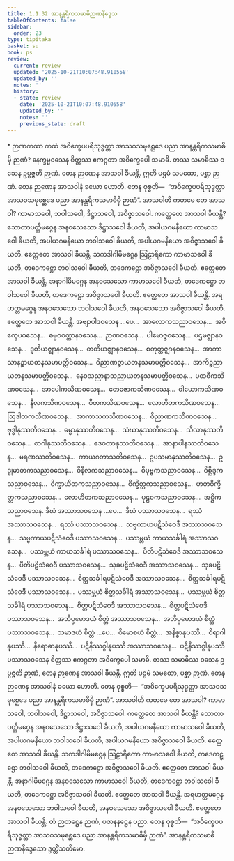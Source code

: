 ```yaml
---
title: 1.1.32 အာနန္တရိကသမာဓိဉာဏနိဒ္ဒေသ
tableOfContents: false
sidebar:
  order: 23
type: tipitaka
basket: su
book: ps
review:
  current: review
  updated: '2025-10-21T10:07:48.910558'
  updated_by: ''
  notes: ''
  history:
  - state: review
    date: '2025-10-21T10:07:48.910558'
    updated_by: ''
    notes: ''
    previous_state: draft
---
```



<DynamicBreadcrumb />


<ReviewStatus review={frontmatter.review} showDetails={true} />

<HypothesisAnnotation frontmatter={frontmatter} />

<Paragraph type="center" book="ps">
* ဉာဏကထာ
</Paragraph>


<Division number="80" book="ps" e="ch" v="26" p="91">

<Paragraph number="551" book="ps">
ကထံ အဝိက္ခေပပရိသုဒ္ဓတ္တာ အာသဝသမုစ္ဆေဒေ ပညာ အာနန္တရိကသမာဓိမှိ ဉာဏံ? နေက္ခမ္မဝသေန စိတ္တဿ ဧကဂ္ဂတာ အဝိက္ခေပေါ သမာဓိ. တဿ သမာဓိဿ ဝသေန ဥပ္ပဇ္ဇတိ ဉာဏံ. တေန ဉာဏေန အာသဝါ ခီယန္တိ. ဣတိ ပဌမံ သမထော, ပစ္ဆာ ဉာဏံ. တေန ဉာဏေန အာသဝါနံ ခယော ဟောတိ. တေန ဝုစ္စတိ—  “အဝိက္ခေပပရိသုဒ္ဓတ္တာ အာသဝသမုစ္ဆေဒေ ပညာ အာနန္တရိကသမာဓိမှိ ဉာဏံ”.
</Paragraph>

<Paragraph number="552" book="ps">
<Emphasis>အာသဝါ</Emphasis>တိ ကတမေ တေ အာသဝါ? ကာမာသဝေါ, ဘဝါသဝေါ, ဒိဋ္ဌာသဝေါ, အဝိဇ္ဇာသဝေါ.
</Paragraph>

<Paragraph number="553" book="ps">
ကတ္ထေတေ အာသဝါ ခီယန္တိ? သောတာပတ္တိမဂ္ဂေန အနဝသေသော ဒိဋ္ဌာသဝေါ ခီယတိ, အပါယဂမနီယော ကာမာသဝေါ ခီယတိ, အပါယဂမနီယော ဘဝါသဝေါ ခီယတိ, အပါယဂမနီယော အဝိဇ္ဇာသဝေါ ခီယတိ. ဧတ္ထေတေ အာသဝါ ခီယန္တိ. သကဒါဂါမိမဂ္ဂေန ဩဠာရိကော ကာမာသဝေါ ခီယတိ, တဒေကဋ္ဌော ဘဝါသဝေါ ခီယတိ, တဒေကဋ္ဌော အဝိဇ္ဇာသဝေါ ခီယတိ. ဧတ္ထေတေ အာသဝါ ခီယန္တိ. အနာဂါမိမဂ္ဂေန အနဝသေသော ကာမာသဝေါ ခီယတိ, တဒေကဋ္ဌော ဘဝါသဝေါ ခီယတိ, တဒေကဋ္ဌော အဝိဇ္ဇာသဝေါ ခီယတိ. ဧတ္ထေတေ အာသဝါ ခီယန္တိ. အရဟတ္တမဂ္ဂေန အနဝသေသော ဘဝါသဝေါ ခီယတိ, အနဝသေသော အဝိဇ္ဇာသဝေါ ခီယတိ. ဧတ္ထေတေ အာသဝါ ခီယန္တိ.
</Paragraph>

<Paragraph number="554" book="ps">
အဗျာပါဒဝသေန …ပေ…  အာလောကသညာဝသေန…  အဝိက္ခေပဝသေန…  ဓမ္မဝဝတ္ထာနဝသေန…  ဉာဏဝသေန…  ပါမောဇ္ဇဝသေန…  ပဌမဇ္ဈာနဝသေန…  ဒုတိယဇ္ဈာနဝသေန…  တတိယဇ္ဈာနဝသေန…  စတုတ္ထဇ္ဈာနဝသေန…  အာကာသာနဉ္စာယတနသမာပတ္တိဝသေန…  ဝိညာဏဉ္စာယတနသမာပတ္တိဝသေန…  အာကိဉ္စညာယတနသမာပတ္တိဝသေန…  နေဝသညာနာသညာယတနသမာပတ္တိဝသေန…  ပထဝီကသိဏဝသေန…  အာပေါကသိဏဝသေန…  တေဇောကသိဏဝသေန…  ဝါယောကသိဏဝသေန…  နီလကသိဏဝသေန…  ပီတကသိဏဝသေန…  လောဟိတကသိဏဝသေန…  ဩဒါတကသိဏဝသေန…  အာကာသကသိဏဝသေန…  ဝိညာဏကသိဏဝသေန…  ဗုဒ္ဓါနုဿတိဝသေန…  ဓမ္မာနုဿတိဝသေန…  သံဃာနုဿတိဝသေန…  သီလာနုဿတိဝသေန…  စာဂါနုဿတိဝသေန…  ဒေဝတာနုဿတိဝသေန…  အာနာပါနဿတိဝသေန…  မရဏဿတိဝသေန…  ကာယဂတာသတိဝသေန…  ဥပသမာနုဿတိဝသေန…  ဥဒ္ဓုမာတကသညာဝသေန…  ဝိနီလကသညာဝသေန…  ဝိပုဗ္ဗကသညာဝသေန…  ဝိစ္ဆိဒ္ဒကသညာဝသေန…  ဝိက္ခာယိတကသညာဝသေန…  ဝိက္ခိတ္တကသညာဝသေန…  ဟတဝိက္ခိတ္တကသညာဝသေန…  လောဟိတကသညာဝသေန…  ပုဠဝကသညာဝသေန…  အဋ္ဌိကသညာဝသေန.
</Paragraph>

</Division>
<Division number="81" book="ps" e="ch" v="26" p="92">

<Paragraph number="555" book="ps">
ဒီဃံ အဿာသဝသေန …ပေ…  ဒီဃံ ပဿာသဝသေန…  ရဿံ အဿာသဝသေန…  ရဿံ ပဿာသဝသေန…  သဗ္ဗကာယပဋိသံဝေဒီ အဿာသဝသေန…  သဗ္ဗကာယပဋိသံဝေဒီ ပဿာသဝသေန…  ပဿမ္ဘယံ ကာယသင်္ခါရံ အဿာသဝသေန…  ပဿမ္ဘယံ ကာယသင်္ခါရံ ပဿာသဝသေန…  ပီတိပဋိသံဝေဒီ အဿာသဝသေန…  ပီတိပဋိသံဝေဒီ ပဿာသဝသေန…  သုခပဋိသံဝေဒီ အဿာသဝသေန…  သုခပဋိသံဝေဒီ ပဿာသဝသေန…  စိတ္တသင်္ခါရပဋိသံဝေဒီ အဿာသဝသေန…  စိတ္တသင်္ခါရပဋိသံဝေဒီ ပဿာသဝသေန…  ပဿမ္ဘယံ စိတ္တသင်္ခါရံ အဿာသဝသေန…  ပဿမ္ဘယံ စိတ္တသင်္ခါရံ ပဿာသဝသေန…  စိတ္တပဋိသံဝေဒီ အဿာသဝသေန…  စိတ္တပဋိသံဝေဒီ ပဿာသဝသေန…  အဘိပ္ပမောဒယံ စိတ္တံ အဿာသဝသေန…  အဘိပ္ပမောဒယံ စိတ္တံ ပဿာသဝသေန…  သမာဒဟံ စိတ္တံ …ပေ…  ဝိမောစယံ စိတ္တံ…  အနိစ္စာနုပဿီ…  ဝိရာဂါနုပဿီ…  နိရောဓာနုပဿီ…  ပဋိနိဿဂ္ဂါနုပဿီ အဿာသဝသေန…  ပဋိနိဿဂ္ဂါနုပဿီ ပဿာသဝသေန စိတ္တဿ ဧကဂ္ဂတာ အဝိက္ခေပေါ သမာဓိ. တဿ သမာဓိဿ ဝသေန ဥပ္ပဇ္ဇတိ ဉာဏံ, တေန ဉာဏေန အာသဝါ ခီယန္တိ. ဣတိ ပဌမံ သမထော, ပစ္ဆာ ဉာဏံ. တေန ဉာဏေန အာသဝါနံ ခယော ဟောတိ. တေန ဝုစ္စတိ—  “အဝိက္ခေပပရိသုဒ္ဓတ္တာ အာသဝသမုစ္ဆေဒေ ပညာ အာနန္တရိကသမာဓိမှိ ဉာဏံ”.
</Paragraph>

<Paragraph number="556" book="ps">
<Emphasis>အာသဝါ</Emphasis>တိ ကတမေ တေ အာသဝါ? ကာမာသဝေါ, ဘဝါသဝေါ, ဒိဋ္ဌာသဝေါ, အဝိဇ္ဇာသဝေါ. ကတ္ထေတေ အာသဝါ ခီယန္တိ? သောတာပတ္တိမဂ္ဂေန အနဝသေသော ဒိဋ္ဌာသဝေါ ခီယတိ, အပါယဂမနီယော ကာမာသဝေါ ခီယတိ, အပါယဂမနီယော ဘဝါသဝေါ ခီယတိ, အပါယဂမနီယော အဝိဇ္ဇာသဝေါ ခီယတိ. ဧတ္ထေတေ အာသဝါ ခီယန္တိ. သကဒါဂါမိမဂ္ဂေန ဩဠာရိကော ကာမာသဝေါ ခီယတိ, တဒေကဋ္ဌော ဘဝါသဝေါ ခီယတိ, တဒေကဋ္ဌော အဝိဇ္ဇာသဝေါ ခီယတိ. ဧတ္ထေတေ အာသဝါ ခီယန္တိ. အနာဂါမိမဂ္ဂေန အနဝသေသော ကာမာသဝေါ ခီယတိ, တဒေကဋ္ဌော ဘဝါသဝေါ ခီယတိ, တဒေကဋ္ဌော အဝိဇ္ဇာသဝေါ ခီယတိ. ဧတ္ထေတေ အာသဝါ ခီယန္တိ. အရဟတ္တမဂ္ဂေန အနဝသေသော ဘဝါသဝေါ ခီယတိ, အနဝသေသော အဝိဇ္ဇာသဝေါ ခီယတိ. ဧတ္ထေတေ အာသဝါ ခီယန္တိ. တံ ဉာတဋ္ဌေန ဉာဏံ, ပဇာနနဋ္ဌေန ပညာ. တေန ဝုစ္စတိ—  “အဝိက္ခေပပရိသုဒ္ဓတ္တာ အာသဝသမုစ္ဆေဒေ ပညာ အာနန္တရိကသမာဓိမှိ ဉာဏံ”.

</Paragraph>
</Division>

<Paragraph number="557" type="center" book="ps">
အာနန္တရိကသမာဓိဉာဏနိဒ္ဒေသော ဒွတ္တိံသတိမော.
</Paragraph>
